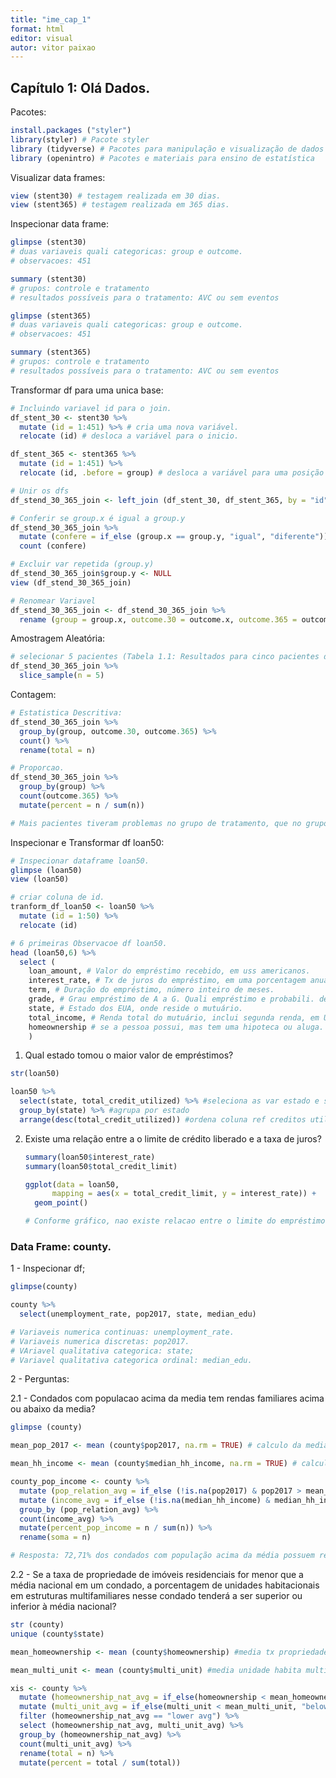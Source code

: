 ```yaml
---
title: "ime_cap_1"
format: html
editor: visual
autor: vitor paixao
---
```


## Capítulo 1: Olá Dados.

Pacotes:

```r
install.packages ("styler")
library(styler) # Pacote styler
library (tidyverse) # Pacotes para manipulação e visualização de dados
library (openintro) # Pacotes e materiais para ensino de estatística 
```

Visualizar data frames:

```r
view (stent30) # testagem realizada em 30 dias.
view (stent365) # testagem realizada em 365 dias.
```

Inspecionar data frame:

```r
glimpse (stent30)
# duas variaveis quali categoricas: group e outcome.
# observacoes: 451

summary (stent30)
# grupos: controle e tratamento
# resultados possíveis para o tratamento: AVC ou sem eventos

glimpse (stent365)
# duas variaveis quali categoricas: group e outcome.
# observacoes: 451

summary (stent365)
# grupos: controle e tratamento
# resultados possíveis para o tratamento: AVC ou sem eventos
```

Transformar df para uma unica base:

```r
# Incluindo variavel id para o join.
df_stent_30 <- stent30 %>%
  mutate (id = 1:451) %>% # cria uma nova variável.
  relocate (id) # desloca a variável para o inicio.

df_stent_365 <- stent365 %>%
  mutate (id = 1:451) %>%
  relocate (id, .before = group) # desloca a variável para uma posição especifica.

# Unir os dfs
df_stend_30_365_join <- left_join (df_stent_30, df_stent_365, by = "id")

# Conferir se group.x é igual a group.y
df_stend_30_365_join %>%
  mutate (confere = if_else (group.x == group.y, "igual", "diferente")) %>%
  count (confere)

# Excluir var repetida (group.y)
df_stend_30_365_join$group.y <- NULL 
view (df_stend_30_365_join)

# Renomear Variavel
df_stend_30_365_join <- df_stend_30_365_join %>%
  rename (group = group.x, outcome.30 = outcome.x, outcome.365 = outcome.y)
```

Amostragem Aleatória:

```r
# selecionar 5 pacientes (Tabela 1.1: Resultados para cinco pacientes do estudo do stent.)
df_stend_30_365_join %>% 
  slice_sample(n = 5)
```

Contagem:

```r
# Estatistica Descritiva:   
df_stend_30_365_join %>%
  group_by(group, outcome.30, outcome.365) %>%
  count() %>%
  rename(total = n)

# Proporcao. 
df_stend_30_365_join %>%
  group_by(group) %>%
  count(outcome.365) %>%
  mutate(percent = n / sum(n))

# Mais pacientes tiveram problemas no grupo de tratamento, que no grupo de controle.
```

Inspecionar e Transformar df loan50:

```r
# Inspecionar dataframe loan50.
glimpse (loan50)
view (loan50)

# criar coluna de id.
tranform_df_loan50 <- loan50 %>%
  mutate (id = 1:50) %>% 
  relocate (id)

# 6 primeiras Observacoe df loan50.
head (loan50,6) %>%
  select (
    loan_amount, # Valor do empréstimo recebido, em uss americanos.
    interest_rate, # Tx de juros do empréstimo, em uma porcentagem anual.
    term, # Duração do empréstimo, número inteiro de meses.
    grade, # Grau empréstimo de A a G. Quali empréstimo e probabili. de pagar.
    state, # Estado dos EUA, onde reside o mutuário.
    total_income, # Renda total do mutuário, inclui segunda renda, em US$.
    homeownership # se a pessoa possui, mas tem uma hipoteca ou aluga.
    )
```

1.  Qual estado tomou o maior valor de empréstimos?

```r
str(loan50)

loan50 %>% 
  select(state, total_credit_utilized) %>% #seleciona as var estado e saldo de credito tonado.
  group_by(state) %>% #agrupa por estado
  arrange(desc(total_credit_utilized)) #ordena coluna ref creditos utilizados

```

2.  Existe uma relação entre a o limite de crédito liberado e a taxa de juros?

    ```r
    summary(loan50$interest_rate)
    summary(loan50$total_credit_limit)

    ggplot(data = loan50, 
          mapping = aes(x = total_credit_limit, y = interest_rate)) +
      geom_point()

    # Conforme gráfico, nao existe relacao entre o limite do empréstimo e a tx de juros. Independente do limite, as tx cobradas, em sua maioria, sao inferiores a 12,75%.
    ```

### Data Frame: county.

1 - Inspecionar df;

```r
glimpse(county)

county %>%
  select(unemployment_rate, pop2017, state, median_edu)

# Variaveis numerica continuas: unemployment_rate.
# Variaveis numerica discretas: pop2017.
# VAriavel qualitativa categorica: state;
# Variavel qualitativa categorica ordinal: median_edu.
```

2 - Perguntas:

2.1 - Condados com populacao acima da media tem rendas familiares acima ou abaixo da media?

```r
glimpse (county)

mean_pop_2017 <- mean (county$pop2017, na.rm = TRUE) # calculo da media.

mean_hh_income <- mean (county$median_hh_income, na.rm = TRUE) # calculo da media.

county_pop_income <- county %>% 
  mutate (pop_relation_avg = if_else (!is.na(pop2017) & pop2017 > mean_pop_2017, "pop greater avg", "pop less or equal to avg")) %>% 
  mutate (income_avg = if_else (!is.na(median_hh_income) & median_hh_income > mean_hh_income, "higher avg income", "lower or equal avg income")) %>% 
  group_by (pop_relation_avg) %>%
  count(income_avg) %>%
  mutate(percent_pop_income = n / sum(n)) %>%
  rename(soma = n)

# Resposta: 72,71% dos condados com população acima da média possuem renda acima da média dos condados.
```

2.2 - Se a taxa de propriedade de imóveis residenciais for menor que a média nacional em um condado, a porcentagem de unidades habitacionais em estruturas multifamiliares nesse condado tenderá a ser superior ou inferior à média nacional?

```r
str (county)
unique (county$state)

mean_homeownership <- mean (county$homeownership) #media tx propriedade de imoveis.

mean_multi_unit <- mean (county$multi_unit) #media unidade habita multi-familia.

xis <- county %>% 
  mutate (homeownership_nat_avg = if_else(homeownership < mean_homeownership, "lower avg", "equal or higher avg")) %>%
  mutate (multi_unit_avg = if_else(multi_unit < mean_multi_unit, "below average", "above average")) %>%
  filter (homeownership_nat_avg == "lower avg") %>%
  select (homeownership_nat_avg, multi_unit_avg) %>%
  group_by (homeownership_nat_avg) %>%
  count(multi_unit_avg) %>%
  rename(total = n) %>%
  mutate(percent = total / sum(total))
```
